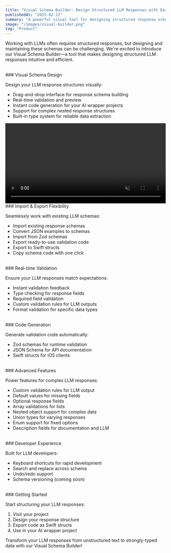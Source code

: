 ```yaml
---
title: "Visual Schema Builder: Design Structured LLM Responses with Ease"
publishedAt: "2025-02-12"
summary: "A powerful visual tool for designing structured response schemas for your LLM applications with real-time validation and code generation"
image: "/images/visual-builder.png"
tag: "Product"
---
```


Working with LLMs often requires structured responses, but designing and maintaining these schemas can be challenging. We're excited to introduce our Visual Schema Builder—a tool that makes designing structured LLM responses intuitive and efficient.

<br />
### Visual Schema Design

Design your LLM response structures visually:
- Drag-and-drop interface for response schema building
- Real-time validation and preview
- Instant code generation for your AI wrapper projects
- Support for complex nested response structures
- Built-in type system for reliable data extraction

<video width="100%" autoPlay loop muted playsInline>
  <source src="/videos/visual-builder.mp4" type="video/mp4" />
</video>

<br />
### Import & Export Flexibility

Seamlessly work with existing LLM schemas:
- Import existing response schemas
- Convert JSON examples to schemas
- Import from Zod schemas
- Export ready-to-use validation code
- Export to Swift structs
- Copy schema code with one click

<br />
### Real-time Validation

Ensure your LLM responses match expectations:
- Instant validation feedback
- Type checking for response fields
- Required field validation
- Custom validation rules for LLM outputs
- Format validation for specific data types

<br />
### Code Generation

Generate validation code automatically:
- Zod schemas for runtime validation
- JSON Schema for API documentation
- Swift structs for iOS clients

<br />
### Advanced Features

Power features for complex LLM responses:
- Custom validation rules for LLM output
- Default values for missing fields
- Optional response fields
- Array validations for lists
- Nested object support for complex data
- Union types for varying responses
- Enum support for fixed options
- Description fields for documentation and LLM

<br />
### Developer Experience

Built for LLM developers:
- Keyboard shortcuts for rapid development
- Search and replace across schema
- Undo/redo support
- Schema versioning (coming soon)

<br />
### Getting Started

Start structuring your LLM responses:
1. Visit your project
2. Design your response structure
3. Export code as Swift structs
4. Use in your AI wrapper project

Transform your LLM responses from unstructured text to strongly-typed data with our Visual Schema Builder!
